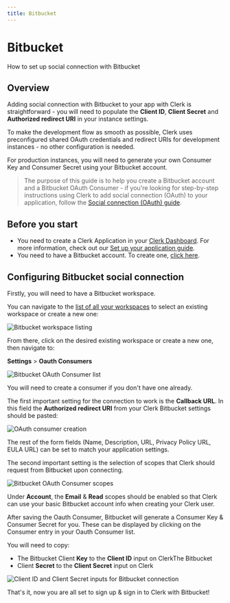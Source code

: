 ```yaml
---
title: Bitbucket
---
```


# Bitbucket

How to set up social connection with Bitbucket

## Overview

Adding social connection with Bitbucket to your app with Clerk is straightforward - you will need to populate the **Client ID**, **Client Secret** and **Authorized redirect URI** in your instance settings.

To make the development flow as smooth as possible, Clerk uses  preconfigured shared OAuth credentials and redirect URIs for development instances - no other configuration is needed.

For production instances, you will need to generate your own Consumer Key and Consumer Secret using your Bitbucket account.

> The purpose of this guide is to help you create a Bitbucket account and a  Bitbucket OAuth Consumer - if you're looking for step-by-step  instructions using Clerk to add social connection (OAuth) to your  application, follow the [Social connection (OAuth) guide](https://clerk.com/docs/authentication/social-connections-oauth).

## Before you start

*   You need to create a Clerk Application in your [Clerk Dashboard](https://dashboard.clerk.dev/). For more information, check out our [Set up your application guide](/get-started/setup-clerk).
*   You need to have a Bitbucket account. To create one, [click here](https://bitbucket.org/account/signup).

## Configuring Bitbucket social connection

Firstly, you will need to have a Bitbucket workspace.

You can navigate to the [list of all your workspaces](https://bitbucket.org/account/workspaces/) to select an existing workspace or create a new one:

![Bitbucket workspace listing](./bitbucket/005f4b20222a0641a443f750e24d26fd088324db-3360x1896.png)

From there, click on the desired existing workspace or create a new one, then navigate to:

**Settings** > **Oauth Consumers**

![Bitbucket OAuth Consumer list](./bitbucket/b072d3a9f269a46468e651646d08522aa253fdaf-3360x1782.png)

You will need to create a consumer if you don't have one already.

The first important setting for the connection to work is the **Callback URL**. In this field the **Authorized redirect URI** from your Clerk Bitbucket settings should be pasted:

![OAuth consumer creation](./bitbucket/3c3f5f49188f740839a9e0f348ffe4d34a5300c3-3360x1782.png)

The rest of the form fields (Name, Description, URL, Privacy Policy URL,  EULA URL) can be set to match your application settings.

The second important setting is the selection of scopes that Clerk should request from Bitbucket upon connecting.

![Bitbucket OAuth Consumer scopes](./bitbucket/65aee792cbde8564897d5f1110caf090789bf532-1304x942.png)

Under **Account**, the **Email** & **Read** scopes should be enabled so that Clerk can use your basic Bitbucket account info when creating your Clerk user.

After saving the Oauth Consumer, Bitbucket will generate a Consumer Key & Consumer Secret for you. These can be displayed by clicking on the  Consumer entry in your Oauth Consumer list.

You will need to copy:

*   The Bitbucket Client **Key** to the **Client ID** input on ClerkThe Bitbucket
*   Client **Secret** to the **Client Secret** input on Clerk

![Client ID and Client Secret inputs for Bitbucket connection](./bitbucket/c29fd970821d0746e7637f69bf8f411695638834-1220x784.png)

That's it, now you are all set to sign up & sign in to Clerk with Bitbucket!
